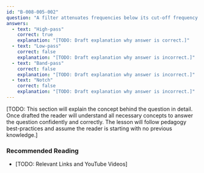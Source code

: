 ```yaml
---
id: "B-008-005-002"
question: "A filter attenuates frequencies below its cut-off frequency of 60 MHz. What type of filter is it?"
answers:
  - text: "High-pass"
    correct: true
    explanation: "[TODO: Draft explanation why answer is correct.]"
  - text: "Low-pass"
    correct: false
    explanation: "[TODO: Draft explanation why answer is incorrect.]"
  - text: "Band-pass"
    correct: false
    explanation: "[TODO: Draft explanation why answer is incorrect.]"
  - text: "Notch"
    correct: false
    explanation: "[TODO: Draft explanation why answer is incorrect.]"
---
```


[TODO: This section will explain the concept behind the question in detail. Once drafted the reader will understand all necessary concepts to answer the question confidently and correctly. The lesson will follow pedagogy best-practices and assume the reader is starting with no previous knowledge.]

### Recommended Reading

- [TODO: Relevant Links and YouTube Videos]
